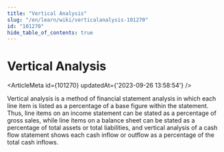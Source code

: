 ```yaml
---
title: "Vertical Analysis"
slug: "/en/learn/wiki/verticalanalysis-101270"
id: "101270"
hide_table_of_contents: true
---
```



# Vertical Analysis

<ArticleMeta id={101270} updatedAt={'2023-09-26 13:58:54'} />
<div className='border-solid border-b border-t-0 my-4 border-[var(--ifm-color-gray-300)]' />

Vertical analysis is a method of financial statement analysis in which each line item is listed as a percentage of a base figure within the statement. Thus, line items on an income statement can be stated as a percentage of gross sales, while line items on a balance sheet can be stated as a percentage of total assets or total liabilities, and vertical analysis of a cash flow statement shows each cash inflow or outflow as a percentage of the total cash inflows.
